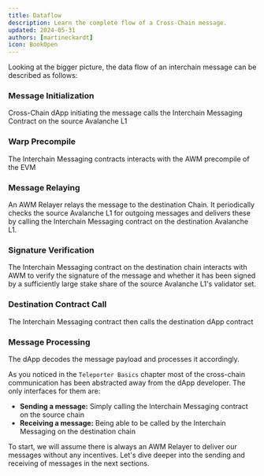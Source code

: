 ```yaml
---
title: Dataflow
description: Learn the complete flow of a Cross-Chain message.
updated: 2024-05-31
authors: [martineckardt]
icon: BookOpen
---
```



Looking at the bigger picture, the data flow of an interchain message can be described as follows:

 
<Steps>
<Step>
 
### Message Initialization
Cross-Chain dApp initiating the message calls the Interchain Messaging Contract on the source Avalanche L1
 
</Step>
 
<Step>
 
### Warp Precompile
The Interchain Messaging contracts interacts with the AWM precompile of the EVM
 
</Step>

<Step>
 
### Message Relaying
An AWM Relayer relays the message to the destination Chain. It periodically checks the source Avalanche L1 for outgoing messages and delivers these by calling the Interchain Messaging contract on the destination Avalanche L1.
 
</Step>

<Step>
 
### Signature Verification
The Interchain Messaging contract on the destination chain interacts with AWM to verify the signature of the message and whether it has been signed by a sufficiently large stake share of the source Avalanche L1's validator set.
 
</Step>

<Step>
 
### Destination Contract Call
The Interchain Messaging contract then calls the destination dApp contract 

</Step>

<Step>
 
### Message Processing
The dApp decodes the message payload and processes it accordingly.

</Step>
</Steps>

As you noticed in the `Teleporter Basics` chapter most of the cross-chain communication has been abstracted away from the dApp developer. The only interfaces for them are:

- **Sending a message:** Simply calling the Interchain Messaging contract on the source chain
- **Receiving a message:** Being able to be called by the Interchain Messaging on the destination chain

To start, we will assume there is always an AWM Relayer to deliver our messages without any incentives. Let's dive deeper into the sending and receiving of messages in the next sections.

<Quiz quizId="312"/>